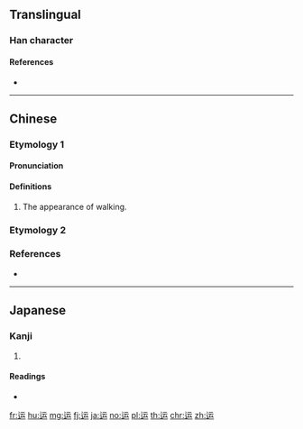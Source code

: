 {{character info/new}}
{{also|運}}
==Translingual==

===Han character===
{{Han char|rn=162|rad=辵|as=04|sn=8|four=|canj=YMMI|ids=⿺辶云}}

====References====
* {{Han ref|kx=1254.050|dkj=38750|dj=1736.160|hdz=63818.080|uh=8FD0}}

----

==Chinese==

===Etymology 1===
{{zh-forms}}

====Pronunciation====
{{zh-pron
|m=yǔn
|cat=
}}

====Definitions====
{{zh-hanzi}}

# The appearance of walking.

===Etymology 2===
{{zh-see|運}}

===References===
* {{R:twedu|C14361}}

----

==Japanese==

===Kanji===
{{ja-kanji|grade=|rs=辵04}}

# {{defn|lang=ja|sort=辵04}}

====Readings====
* {{ja-readings|on=[[うん]] (un)|kun=[[はしる]] (hashiru)|nanori=}}

[[fr:运]]
[[hu:运]]
[[mg:运]]
[[fj:运]]
[[ja:运]]
[[no:运]]
[[pl:运]]
[[th:运]]
[[chr:运]]
[[zh:运]]